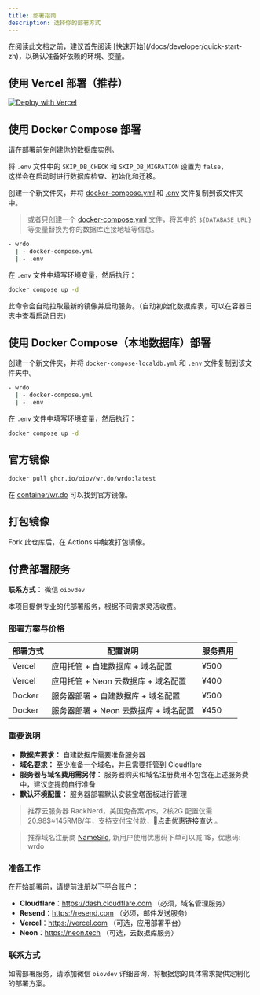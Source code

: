 ```yaml
---
title: 部署指南
description: 选择你的部署方式
---
```


<DocsLang en="/docs/developer/deploy" zh="/docs/developer/deploy-zh" />

<Callout type="info" twClass="mt-4">
  在阅读此文档之前，建议首先阅读 [快速开始](/docs/developer/quick-start-zh)，以确认准备好依赖的环境、变量。 
</Callout>

## 使用 Vercel 部署（推荐）

[![Deploy with Vercel](https://vercel.com/button)](https://vercel.com/new/clone?repository-url=https://github.com/oiov/wr.do.git&project-name=wrdo)

## 使用 Docker Compose 部署

<Callout type="warning" twClass="mt-4">
  请在部署前先创建你的数据库实例。  
  
  将 `.env` 文件中的 `SKIP_DB_CHECK` 和 `SKIP_DB_MIGRATION` 设置为 `false`，  
  这样会在启动时进行数据库检查、初始化和迁移。
</Callout>

创建一个新文件夹，并将 [docker-compose.yml](https://github.com/oiov/wr.do/blob/main/docker-compose.yml) 和 [.env](https://github.com/oiov/wr.do/blob/main/.env.example) 文件复制到该文件夹中。

> 或者只创建一个 [docker-compose.yml](https://github.com/oiov/wr.do/blob/main/docker-compose.yml) 文件，将其中的 `${DATABASE_URL}` 等变量替换为你的数据库连接地址等信息。

```bash
- wrdo
  | - docker-compose.yml
  | - .env
````

在 `.env` 文件中填写环境变量，然后执行：

```bash
docker compose up -d
```

此命令会自动拉取最新的镜像并启动服务。（自动初始化数据库表，可以在容器日志中查看启动日志）

## 使用 Docker Compose（本地数据库）部署

创建一个新文件夹，并将 `docker-compose-localdb.yml` 和 `.env` 文件复制到该文件夹中。

```bash
- wrdo
  | - docker-compose.yml
  | - .env
```

在 `.env` 文件中填写环境变量，然后执行：

```bash
docker compose up -d
```

## 官方镜像

```bash
docker pull ghcr.io/oiov/wr.do/wrdo:latest
```

在 [container/wr.do](https://github.com/oiov/wr.do/pkgs/container/wr.do%2Fwrdo) 可以找到官方镜像。

## 打包镜像

Fork 此仓库后，在 Actions 中触发打包镜像。

## 付费部署服务

**联系方式：** 微信 `oiovdev`

本项目提供专业的代部署服务，根据不同需求灵活收费。

### 部署方案与价格

| 部署方式 | 配置说明 | 服务费用 |
| --- | --- | --- |
| Vercel | 应用托管 + 自建数据库 + 域名配置 | ¥500 |
| Vercel | 应用托管 + Neon 云数据库 + 域名配置 | ¥400 |
| Docker | 服务器部署 + 自建数据库 + 域名配置 | ¥500 |
| Docker | 服务器部署 + Neon 云数据库 + 域名配置 | ¥450 |

### 重要说明

- **数据库要求：** 自建数据库需要准备服务器
- **域名要求：** 至少准备一个域名，并且需要托管到 Cloudflare
- **服务器与域名费用需另付：** 服务器购买和域名注册费用不包含在上述服务费中，建议您提前自行准备
- **默认环境配置：** 服务器部署默认安装宝塔面板进行管理


> 推荐云服务器 RackNerd，美国免备案vps，2核2G 配置仅需20.98$≈145RMB/年，支持支付宝付款，[💁点击优惠链接直达](https://my.racknerd.com/aff.php?aff=10906&pid=681) 。

> 推荐域名注册商 [NameSilo](https://www.namesilo.com/?rid=50fae21ln), 新用户使用优惠码下单可以减 1$，优惠码: wrdo

### 准备工作

在开始部署前，请提前注册以下平台账户：

- **Cloudflare**：https://dash.cloudflare.com （必须，域名管理服务）
- **Resend**：https://resend.com （必须，邮件发送服务）
- **Vercel**：https://vercel.com （可选，应用部署平台）
- **Neon**：https://neon.tech （可选，云数据库服务）

### 联系方式

如需部署服务，请添加微信 `oiovdev` 详细咨询，将根据您的具体需求提供定制化的部署方案。